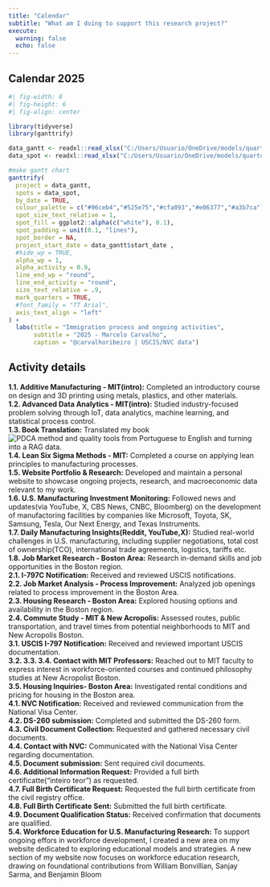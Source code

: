 ```yaml
---
title: "Calendar"
subtitle: "What am I doing to support this research project?"
execute: 
  warning: false
  echo: false
---
```


::: panel-tabset
## Calendar 2025

```r
#| fig-width: 8
#| fig-height: 6
#| fig-align: center

library(tidyverse)
library(ganttrify)

data_gantt <- readxl::read_xlsx("C:/Users/Usuario/OneDrive/models/quarto_projects/db/gantt_research24.xlsx", sheet = 1)
data_spot <- readxl::read_xlsx("C:/Users/Usuario/OneDrive/models/quarto_projects/db/gantt_research24.xlsx", sheet = 2)

#make gantt chart
ganttrify(
  project = data_gantt,
  spots = data_spot,
  by_date = TRUE,
  colour_palette = c("#96ceb4","#525e75","#cfa093","#e06377","#a3b7ca"),            #wesanderson::wes_palette("IsleofDogs2"),
  spot_size_text_relative = 1,
  spot_fill = ggplot2::alpha(c("white"), 0.1),
  spot_padding = unit(0.1, "lines"),
  spot_border = NA,
  project_start_date = data_gantt$start_date ,
  #hide_wp = TRUE,
  alpha_wp = 1,
  alpha_activity = 0.9,
  line_end_wp = "round",
  line_end_activity = "round",
  size_text_relative = .9,
  mark_quarters = TRUE,
  #font_family = "TT Arial",
  axis_text_align = "left"
) +
  labs(title = "Immigration process and ongoing activities",
       subtitle = "2025 - Marcelo Carvalho",
       caption = "@carvalhoribeiro | USCIS/NVC data")
```

## Activity details

**1.1. Additive Manufacturing - MIT(intro):** Completed an introductory course on design and 3D printing using metals, plastics, and other materials.\
**1.2. Advanced Data Analytics - MIT(intro):** Studied industry-focused problem solving through IoT, data analytics, machine learning, and statistical process control.\
**1.3. Book Translation:** Translated my book ![PDCA method and quality tools](https://factorialmap.github.io/pdca/) from Portuguese to English and turning into a RAG data.\
**1.4. Lean Six Sigma Methods - MIT:** Completed a course on applying lean principles to manufacturing processes.\
**1.5. Website Portfolio & Research:** Developed and maintain a personal website to showcase ongoing projects, research, and macroeconomic data relevant to my work.\
**1.6. U.S. Manufacturing Investment Monitoring:** Followed news and updates(via YouTube, X, CBS News, CNBC, Bloomberg) on the development of manufactoring facilities by companies like Microsoft, Toyota, SK, Samsung, Tesla, Our Next Energy, and Texas Instruments.\
**1.7. Daily Manufacturing Insights(Reddit, YouTube,X):** Studied real-world challenges in U.S. manufacturing, including supplier negotiations, total cost of ownership(TCO), international trade agreements, logistics, tariffs etc.\
**1.8. Job Market Research - Boston Area:** Research in-demand skills and job opportunities in the Boston region.\
**2.1. I-797C Notification:** Received and reviewed USCIS notifications.\
**2.2. Job Market Analysis - Process Improvement:** Analyzed job openings related to process improvement in the Boston Area.\
**2.3. Housing Research - Boston Area:** Explored housing options and availability in the Boston region.\
**2.4. Commute Study - MIT & New Acropolis:** Assessed routes, public transportation, and travel times from potential neighborhoods to MIT and New Acropolis Boston.\
**3.1. USCIS I-797 Notification:** Received and reviewed important USCIS documentation.\
**3.2. 3.3. 3.4. Contact with MIT Professors:** Reached out to MIT faculty to express interest in workforce-oriented courses and continued philosophy studies at New Acropolist Boston.\
**3.5. Housing Inquiries- Boston Area:** Investigated rental conditions and pricing for housing in the Boston area.\
**4.1. NVC Notification:** Received and reviewed communication from the National Visa Center.\
**4.2. DS-260 submission:** Completed and submitted the DS-260 form.\
**4.3. Civil Document Collection:** Requested and gathered necessary civil documents.\
**4.4. Contact with NVC:** Communicated with the National Visa Center regarding documentation.\
**4.5. Document submission:** Sent required civil documents.\
**4.6. Additional Information Request:** Provided a full birth certificatte("inteiro teor") as requested.\
**4.7. Full Birth Certificate Request:** Requested the full birth certificate from the civil registry office.\
**4.8. Full Birth Certificate Sent:** Submitted the full birth certificate.\
**4.9. Document Qualification Status:** Received confirmation that documents are qualified.\
**5.4. Workforce Education for U.S. Manufacturing Research:** To support ongoing effors in workforce development, I created a new area on my website dedicated to exploring educational models and strategies. A new section of my website now focuses on workforce education research, drawing on foundational contributions from William Bonvillian, Sanjay Sarma, and Benjamin Bloom\
:::
